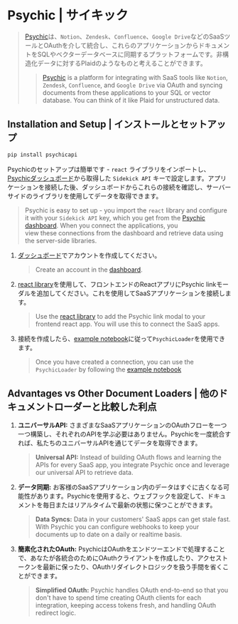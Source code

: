 # Psychic | サイキック

> [Psychic](https://www.psychic.dev/)は、`Notion`、`Zendesk`、`Confluence`、`Google Drive`などのSaaSツールとOAuthを介して統合し、これらのアプリケーションからドキュメントをSQLやベクターデータベースに同期するプラットフォームです。非構造化データに対するPlaidのようなものと考えることができます。
>
> > [Psychic](https://www.psychic.dev/) is a platform for integrating with SaaS tools like `Notion`, `Zendesk`,
> > `Confluence`, and `Google Drive` via OAuth and syncing documents from these applications to your SQL or vector
> > database. You can think of it like Plaid for unstructured data.

## Installation and Setup | インストールとセットアップ

```bash
pip install psychicapi
```

Psychicのセットアップは簡単です - `react` ライブラリをインポートし、[Psychicダッシュボード](https://dashboard.psychic.dev/)から取得した `Sidekick API` キーで設定します。アプリケーションを接続した後、ダッシュボードからこれらの接続を確認し、サーバーサイドのライブラリを使用してデータを取得できます。

> Psychic is easy to set up - you import the `react` library and configure it with your `Sidekick API` key, which you get
> from the [Psychic dashboard](https://dashboard.psychic.dev/). When you connect the applications, you\
> view these connections from the dashboard and retrieve data using the server-side libraries.

1. [ダッシュボード](https://dashboard.psychic.dev/)でアカウントを作成してください。
   > Create an account in the [dashboard](https://dashboard.psychic.dev/).
2. [react library](https://docs.psychic.dev/sidekick-link)を使用して、フロントエンドのReactアプリにPsychic linkモーダルを追加してください。これを使用してSaaSアプリケーションを接続します。
   > Use the [react library](https://docs.psychic.dev/sidekick-link) to add the Psychic link modal to your frontend react app. You will use this to connect the SaaS apps.
3. 接続を作成したら、[example notebook](/docs/integrations/document_loaders/psychic)に従って`PsychicLoader`を使用できます。
   > Once you have created a connection, you can use the `PsychicLoader` by following the [example notebook](/docs/integrations/document_loaders/psychic)

## Advantages vs Other Document Loaders | 他のドキュメントローダーと比較した利点

1. **ユニバーサルAPI:** さまざまなSaaSアプリケーションのOAuthフローを一つ一つ構築し、それぞれのAPIを学ぶ必要はありません。Psychicを一度統合すれば、私たちのユニバーサルAPIを通じてデータを取得できます。
   > **Universal API:** Instead of building OAuth flows and learning the APIs for every SaaS app, you integrate Psychic once and leverage our universal API to retrieve data.
2. **データ同期:** お客様のSaaSアプリケーション内のデータはすぐに古くなる可能性があります。Psychicを使用すると、ウェブフックを設定して、ドキュメントを毎日またはリアルタイムで最新の状態に保つことができます。
   > **Data Syncs:** Data in your customers' SaaS apps can get stale fast. With Psychic you can configure webhooks to keep your documents up to date on a daily or realtime basis.
3. **簡素化されたOAuth:** PsychicはOAuthをエンドツーエンドで処理することで、あなたが各統合のためにOAuthクライアントを作成したり、アクセストークンを最新に保ったり、OAuthリダイレクトロジックを扱う手間を省くことができます。
   > **Simplified OAuth:** Psychic handles OAuth end-to-end so that you don't have to spend time creating OAuth clients for each integration, keeping access tokens fresh, and handling OAuth redirect logic.
